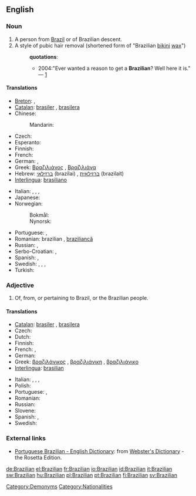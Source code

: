 {{also|brazilian}}
==English==

===Noun===
{{en-noun}}

# A person from [[Brazil]] or of Brazilian descent.
# A style of pubic hair removal (shortened form of "Brazilian [[bikini]] [[wax]]")
#: '''quotations''':
#:* 2004:"Ever wanted a reason to get a '''Brazilian'''? Well here it is." — [http://www.tinbilly.com./whatson.html]

====Translations====
{{trans-top|person from Brazil}}
* [[Breton]]: {{t+|br|Braziliad|m|xs=Breton}}, {{t+|br|Braziliadez|f|xs=Breton}}
* [[Catalan]]: [[brasiler]] {{m}}, [[brasilera]] {{f}}
* Chinese:
*: Mandarin: {{t|cmn|巴西人|tr=Bāxī-rén|sc=Hani}}
* Czech: {{t-|cs|Brazilec|m}}
* Esperanto: {{t-|eo|Brazilano|xs=Esperanto}}
* Finnish: {{t+|fi|brasilialainen}}
* French: {{t+|fr|Brésilien}}
* German: {{t+|de|Brasilianer|m}}, {{t+|de|Brasilianerin|f}}
* Greek: [[Βραζιλιάνος]] {{m}}, [[Βραζιλιάνα]] {{f}}
* Hebrew: [[ברזילאי]] (brazilai) {{m}}, [[ברזילאית]] (brazilait) {{f}}
* [[Interlingua]]: [[brasiliano]]
{{trans-mid}}
* Italian: {{t-|it|brasiliano|m}}, {{t-|it|brasiliana|f}}, {{t-|it|brasiliani|m|p}}, {{t-|it|brasiliane|f|p}}
* Japanese: {{t+|ja|ブラジル人|tr=Burajirujin}}
* Norwegian:
*: Bokmål: {{t-|no|brasilianer|m}}
*: Nynorsk: {{t+|nn|brasilianar|m|xs=Norwegian Nynorsk}}
* Portuguese: {{t+|pt|brasileiro|m}}, {{t+|pt|brasileira|f}}
* Romanian: brazilian {{m}}, [[braziliancă]] {{f}}
* Russian: {{t+|ru|бразилец|m|tr=brazílec}}, {{t+|ru|бразильянка|f|tr=brazil'jánka}}
* Serbo-Croatian: {{t|hr|Brazilac|m}}, {{t|hr|Brazilka|f}}
* Spanish: {{t+|es|brasileño|m}}, {{t-|es|brasileña|f}}
* Swedish: {{t|sv|brasilian|c}}, {{t|sv|brasilianare|c}}, {{t|sv|brasilianska|c}}, {{t|sv|brasse|c}}
* Turkish: {{t|tr|Brezilyalı}}
{{trans-bottom}}

===Adjective===
{{en-adj|-}}

# Of, from, or pertaining to Brazil, or the Brazilian people.

====Translations====
{{trans-top|pertaining to Brazil}}
* [[Catalan]]: [[brasiler]] {{m}}, [[brasilera]] {{f}}
* Czech: {{t-|cs|brazilský|m}}
* Dutch: {{t+|nl|Braziliaans}}
* Finnish: {{t+|fi|brasilialainen}}
* French: {{t+|fr|brésilien|m}}, {{t+|fr|brésilienne|f}}
* German: {{t+|de|brasilianisch}}
* Greek: [[βραζιλάνικος]] {{m}}, [[βραζιλιάνικη]] {{f}}, [[βραζιλιάνικο]] {{n}}
* [[Interlingua]]: [[brasilian]]
{{trans-mid}}
* Italian: {{t-|it|brasiliano|m}}, {{t-|it|brasiliana|f}}, {{t-|it|brasiliani|m|p}}, {{t-|it|brasiliane|f|p}}
* Polish: {{t+|pl|brazylijski|m}}
* Portuguese: {{t+|pt|brasileiro|m}}, {{t+|pt|brasileira|f}}
* Romanian: {{t+|ro|brazilian}}
* Russian: {{t+|ru|бразильский|tr=brazíl'skij}}
* Slovene: {{t+|sl|brazilski|alt=brazílski}}
* Spanish: {{t+|es|brasileño|m}}, {{t-|es|brasileña|f}}
* Swedish: {{t+|sv|brasiliansk}}
{{trans-bottom}}

===External links===
* [http://www.websters-online-dictionary.org/definition/Portuguese+Brazilian-english/ Portuguese Brazilian - English Dictionary]: from [http://www.websters-online-dictionary.org/ Webster's Dictionary] - the Rosetta Edition.

[[Category:Demonyms]]
[[Category:Nationalities]]

[[de:Brazilian]]
[[el:Brazilian]]
[[fr:Brazilian]]
[[io:Brazilian]]
[[id:Brazilian]]
[[it:Brazilian]]
[[sw:Brazilian]]
[[hu:Brazilian]]
[[pl:Brazilian]]
[[pt:Brazilian]]
[[fi:Brazilian]]
[[sv:Brazilian]]